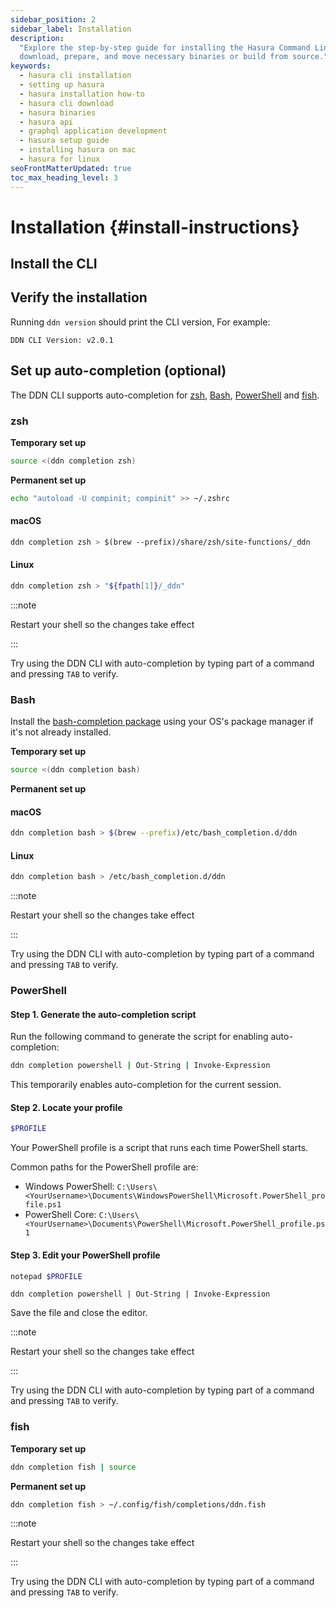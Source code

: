 ```yaml
---
sidebar_position: 2
sidebar_label: Installation
description:
  "Explore the step-by-step guide for installing the Hasura Command Line Interface for various systems. Learn how to
  download, prepare, and move necessary binaries or build from source."
keywords:
  - hasura cli installation
  - setting up hasura
  - hasura installation how-to
  - hasura cli download
  - hasura binaries
  - hasura api
  - graphql application development
  - hasura setup guide
  - installing hasura on mac
  - hasura for linux
seoFrontMatterUpdated: true
toc_max_heading_level: 3
---
```



# Installation {#install-instructions}

## Install the CLI

<InstallTheCli />

## Verify the installation

Running `ddn version` should print the CLI version, For example:

```
DDN CLI Version: v2.0.1
```

## Set up auto-completion (optional)

The DDN CLI supports auto-completion for [zsh](#zsh), [Bash](#bash), [PowerShell](#powershell) and [fish](#fish).

### zsh

**Temporary set up**

```sh title="To load completions in the current session:"
source <(ddn completion zsh)
```

**Permanent set up**

```sh title="Ensure shell completion is enabled by adding the following to your ~/.zshrc file:"
echo "autoload -U compinit; compinit" >> ~/.zshrc
```

#### macOS

```sass
ddn completion zsh > $(brew --prefix)/share/zsh/site-functions/_ddn
```

#### Linux

```sh title="Execute the following:"
ddn completion zsh > "${fpath[1]}/_ddn"
```

:::note

Restart your shell so the changes take effect

:::

Try using the DDN CLI with auto-completion by typing part of a command and pressing `TAB` to verify.

### Bash

Install the [bash-completion package](https://github.com/scop/bash-completion) using your OS's package manager if it's
not already installed.

**Temporary set up**

```sh title="To load completions in the current session:"
source <(ddn completion bash)
```

**Permanent set up**

#### macOS

```sh title="Execute the following:"
ddn completion bash > $(brew --prefix)/etc/bash_completion.d/ddn
```

#### Linux

```sh title="Execute the following:"
ddn completion bash > /etc/bash_completion.d/ddn
```

:::note

Restart your shell so the changes take effect

:::

Try using the DDN CLI with auto-completion by typing part of a command and pressing `TAB` to verify.

### PowerShell

#### Step 1. Generate the auto-completion script

Run the following command to generate the script for enabling auto-completion:

```sh
ddn completion powershell | Out-String | Invoke-Expression
```

This temporarily enables auto-completion for the current session.

#### Step 2. Locate your profile

```sh title="Locate your PowerShell profile by running the following command:"
$PROFILE
```

Your PowerShell profile is a script that runs each time PowerShell starts.

Common paths for the PowerShell profile are:

- Windows PowerShell: `C:\Users\<YourUsername>\Documents\WindowsPowerShell\Microsoft.PowerShell_profile.ps1`
- PowerShell Core: `C:\Users\<YourUsername>\Documents\PowerShell\Microsoft.PowerShell_profile.ps1`

#### Step 3. Edit your PowerShell profile

```sh title="Open the profile in a text editor:"
notepad $PROFILE
```

```plaintext title="Add the following line to the end of the file:"
ddn completion powershell | Out-String | Invoke-Expression
```

Save the file and close the editor.

:::note

Restart your shell so the changes take effect

:::

Try using the DDN CLI with auto-completion by typing part of a command and pressing `TAB` to verify.

### fish

**Temporary set up**

```sh title="Execute the following:"
ddn completion fish | source
```

**Permanent set up**

```sh title="Execute the following:"
ddn completion fish > ~/.config/fish/completions/ddn.fish
```

:::note

Restart your shell so the changes take effect

:::

Try using the DDN CLI with auto-completion by typing part of a command and pressing `TAB` to verify.
